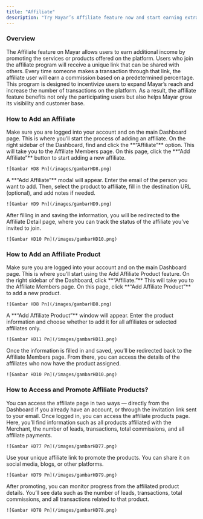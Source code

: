 ```yaml
---
title: "Affiliate"
description: "Try Mayar’s Affiliate feature now and start earning extra income with ease!"
---
```


### Overview

The Affiliate feature on Mayar allows users to earn additional income by promoting the services or products offered on the platform. Users who join the affiliate program will receive a unique link that can be shared with others. Every time someone makes a transaction through that link, the affiliate user will earn a commission based on a predetermined percentage. This program is designed to incentivize users to expand Mayar’s reach and increase the number of transactions on the platform. As a result, the affiliate feature benefits not only the participating users but also helps Mayar grow its visibility and customer base.

### How to Add an Affiliate

<Steps>
  <Step title="Log in to Mayar Dashboard">
    Make sure you are logged into your account and on the main Dashboard page. This is where you’ll start the process of adding an affiliate.
  </Step>
  <Step title="Access the “Affiliate” Page">
    On the right sidebar of the Dashboard, find and click the **“Affiliate”** option. This will take you to the Affiliate Members page.
  </Step>
  <Step title="Affiliate Members Page">
    On this page, click the **“Add Affiliate”** button to start adding a new affiliate.

    ![Gambar HD8 Pn](/images/gambarHD8.png)
  </Step>
  <Step title="Add an Affiliate Member">
    A **“Add Affiliate”** modal will appear. Enter the email of the person you want to add. Then, select the product to affiliate, fill in the destination URL (optional), and add notes if needed.

    ![Gambar HD9 Pn](/images/gambarHD9.png)
  </Step>
  <Step title="Go to Affiliate Details">
    After filling in and saving the information, you will be redirected to the Affiliate Detail page, where you can track the status of the affiliate you’ve invited to join.

    ![Gambar HD10 Pn](/images/gambarHD10.png)
  </Step>
</Steps>

### How to Add an Affiliate Product

<Steps>
  <Step title="Log in to Mayar Dashboard">
    Make sure you are logged into your account and on the main Dashboard page. This is where you’ll start using the Add Affiliate Product feature.
  </Step>
  <Step title="Access the “Affiliate” Page">
    On the right sidebar of the Dashboard, click **“Affiliate.”** This will take you to the Affiliate Members page.
  </Step>
  <Step title="Affiliate Members Page">
    On this page, click **“Add Affiliate Product”** to add a new product.

    ![Gambar HD8 Pn](/images/gambarHD8.png)
  </Step>
  <Step title="Add an Affiliate Product">
    A **“Add Affiliate Product”** window will appear. Enter the product information and choose whether to add it for all affiliates or selected affiliates only.

    ![Gambar HD11 Pn](/images/gambarHD11.png)
  </Step>
  <Step title="Go to Affiliate Details">
    Once the information is filled in and saved, you’ll be redirected back to the Affiliate Members page. From there, you can access the details of the affiliates who now have the product assigned.

    ![Gambar HD10 Pn](/images/gambarHD10.png)
  </Step>
</Steps>


### How to Access and Promote Affiliate Products?

<Steps>
  <Step title="Sign Up or Log In">
    You can access the affiliate page in two ways — directly from the Dashboard if you already have an account, or through the invitation link sent to your email.
  </Step>
  <Step title="Go to the Affiliate Page">
    Once logged in, you can access the affiliate products page. Here, you’ll find information such as all products affiliated with the Merchant, the number of leads, transactions, total commissions, and all affiliate payments.

    ![Gambar HD77 Pn](/images/gambarHD77.png)
  </Step>
  <Step title="Promote Products">
    Use your unique affiliate link to promote the products. You can share it on social media, blogs, or other platforms.

    ![Gambar HD79 Pn](/images/gambarHD79.png)
  </Step>
  <Step title="Track Your Affiliate Performance">
    After promoting, you can monitor progress from the affiliated product details. You’ll see data such as the number of leads, transactions, total commissions, and all transactions related to that product.

    ![Gambar HD78 Pn](/images/gambarHD78.png)
  </Step>
</Steps>
